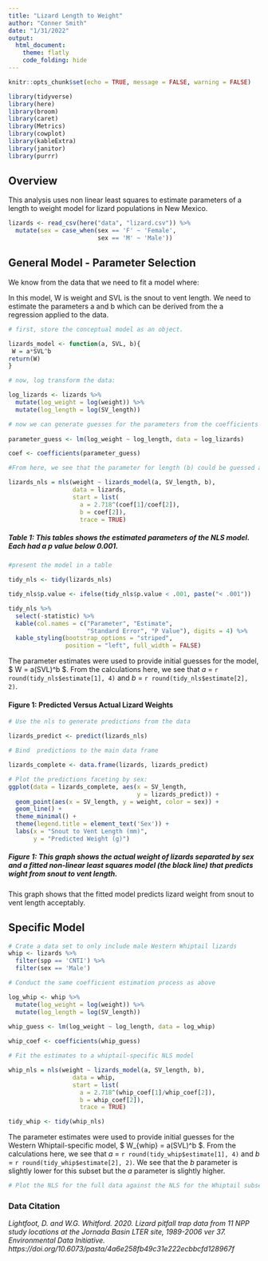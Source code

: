 ```yaml
---
title: "Lizard Length to Weight"
author: "Conner Smith"
date: "1/31/2022"
output: 
  html_document: 
    theme: flatly
    code_folding: hide
---
```


```r
knitr::opts_chunk$set(echo = TRUE, message = FALSE, warning = FALSE)

library(tidyverse)
library(here)
library(broom)
library(caret)
library(Metrics)
library(cowplot)
library(kableExtra)
library(janitor)
library(purrr)
```

## **Overview**

This analysis uses non linear least squares to estimate parameters of a length to weight model for lizard populations in New Mexico. 


```r
lizards <- read_csv(here("data", "lizard.csv")) %>% 
  mutate(sex = case_when(sex == 'F' ~ 'Female',
                         sex == 'M' ~ 'Male'))
```

## **General Model - Parameter Selection**

We know from the data that we need to fit a model where:

\begin{equation}
W=a(SVL)^b
\end{equation}

In this model, W is weight and SVL is the snout to vent length. We need to estimate the parameters a and b which can be derived from the a regression applied to the data. 

```r
# first, store the conceptual model as an object. 

lizards_model <- function(a, SVL, b){
 W = a*SVL^b
return(W)
}

# now, log transform the data:

log_lizards <- lizards %>% 
  mutate(log_weight = log(weight)) %>% 
  mutate(log_length = log(SV_length))

# now we can generate guesses for the parameters from the coefficients 
  
parameter_guess <- lm(log_weight ~ log_length, data = log_lizards) 

coef <- coefficients(parameter_guess)

#From here, we see that the parameter for length (b) could be guessed as 2.54. From the transformation, we have the intercept equal to b*ln(a). So we can plug the intercept value in and divide by the coefficient for b to get the value of a.

lizards_nls = nls(weight ~ lizards_model(a, SV_length, b),
                  data = lizards,
                  start = list(
                    a = 2.718^(coef[1]/coef[2]),
                    b = coef[2]),
                    trace = TRUE)
```

##### **Table 1:** *This tables shows the estimated parameters of the NLS model. Each had a p value below 0.001.*

```r
#present the model in a table 

tidy_nls <- tidy(lizards_nls)

tidy_nls$p.value <- ifelse(tidy_nls$p.value < .001, paste("< .001"))

tidy_nls %>%
  select(-statistic) %>% 
  kable(col.names = c("Parameter", "Estimate", 
                      "Standard Error", "P Value"), digits = 4) %>% 
  kable_styling(bootstrap_options = "striped", 
                position = "left", full_width = FALSE)
```

The parameter estimates were used to provide initial guesses for the model, $ W = a(SVL)^b $. From the calculations here, we see that $a$ = `r round(tidy_nls$estimate[1], 4)` and $b$ = `r round(tidy_nls$estimate[2], 2)`. 

#### **Figure 1: Predicted Versus Actual Lizard Weights**
```r
# Use the nls to generate predictions from the data 

lizards_predict <- predict(lizards_nls)

# Bind  predictions to the main data frame 

lizards_complete <- data.frame(lizards, lizards_predict)

# Plot the predictions faceting by sex:
ggplot(data = lizards_complete, aes(x = SV_length,
                                    y = lizards_predict)) +
  geom_point(aes(x = SV_length, y = weight, color = sex)) +
  geom_line() +
  theme_minimal() +
  theme(legend.title = element_text('Sex')) +
  labs(x = "Snout to Vent Length (mm)",
       y = "Predicted Weight (g)")
```

##### **Figure 1:** *This graph shows the actual weight of lizards separated by sex and a fitted non-linear least squares model (the black line) that predicts wight from snout to vent length.* 

This graph shows that the fitted model predicts lizard weight from snout to vent length acceptably. 

## **Specific Model**

```r
# Crate a data set to only include male Western Whiptail lizards
whip <- lizards %>% 
  filter(spp == 'CNTI') %>% 
  filter(sex == 'Male')

# Conduct the same coefficient estimation process as above 

log_whip <- whip %>% 
  mutate(log_weight = log(weight)) %>% 
  mutate(log_length = log(SV_length))
  
whip_guess <- lm(log_weight ~ log_length, data = log_whip) 

whip_coef <- coefficients(whip_guess)

# Fit the estimates to a whiptail-specific NLS model

whip_nls = nls(weight ~ lizards_model(a, SV_length, b),
                  data = whip,
                  start = list(
                    a = 2.718^(whip_coef[1]/whip_coef[2]),
                    b = whip_coef[2]),
                    trace = TRUE)

tidy_whip <- tidy(whip_nls)
```

The parameter estimates were used to provide initial guesses for the Western Whiptail-specific model, $ W_{whip} = a(SVL)^b $. From the calculations here, we see that $a$ = `r round(tidy_whip$estimate[1], 4)` and $b$ = `r round(tidy_whip$estimate[2], 2)`. We see that the $b$ parameter is slightly lower for this subset but the $a$
 parameter is slightly higher. 
 
```r
# Plot the NLS for the full data against the NLS for the Whiptail subset, starting by calculating RMSE for both. 

```
 
### **Data Citation**

*Lightfoot, D. and W.G. Whitford. 2020. Lizard pitfall trap data from 11 NPP study locations at the Jornada Basin LTER site, 1989-2006 ver 37. Environmental Data Initiative. https://doi.org/10.6073/pasta/4a6e258fb49c31e222ecbbcfd128967f*